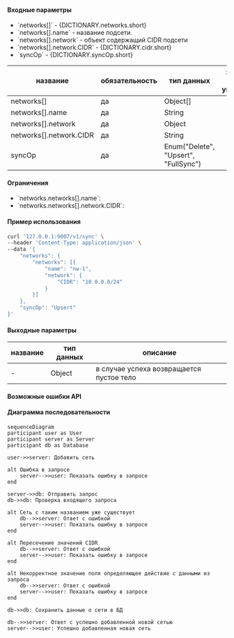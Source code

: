 
#### Входные параметры

<ul>
  <li>`networks[]` - {DICTIONARY.networks.short}</li>
  <li>`networks[].name` - название подсети.</li>
  <li>`networks[].network` - объект содержащий CIDR подсети</li>
  <li>`networks[].network.CIDR` - {DICTIONARY.cidr.short}</li>
  <li>`syncOp` - {DICTIONARY.syncOp.short}</li>
</ul>

<div className="scrollable-x">
  <table>
    <thead>
      <tr>
        <th>название</th>
        <th>обязательность</th>
        <th>тип данных</th>
        <th>значение по умолчанию</th>
      </tr>
    </thead>
    <tbody>
      <tr>
        <td>networks[]</td>
        <td>да</td>
        <td>Object[]</td>
        <td></td>
      </tr>
      <tr>
        <td>networks[].name</td>
        <td>да</td>
        <td>String</td>
        <td></td>
      </tr>
      <tr>
        <td>networks[].network</td>
        <td>да</td>
        <td>Object</td>
        <td></td>
      </tr>
      <tr>
        <td>networks[].network.CIDR</td>
        <td>да</td>
        <td>String</td>
        <td></td>
      </tr>
      <tr>
        <td>syncOp</td>
        <td>да</td>
        <td>Enum("Delete", "Upsert", "FullSync")</td>
        <td></td>
      </tr>
    </tbody>
  </table>
</div>

<h4 className="custom-heading">Ограничения</h4>

<ul>
  <li>
    `networks.networks[].name`:
    <Restrictions data={RESTRICTIONS.name} />
  </li>
  <li>
    `networks.networks[].network.CIDR`:
    <Restrictions data={RESTRICTIONS.cidr} />
  </li>
</ul>

<h4 className="custom-heading">Пример использования</h4>

```bash
curl '127.0.0.1:9007/v1/sync' \
--header 'Content-Type: application/json' \
--data '{
    "networks": {
        "networks": [{
            "name": "nw-1",
            "network": {
                "CIDR": "10.0.0.0/24"
            }
        }]
    },
    "syncOp": "Upsert"
}'
```

<h4 className="custom-heading">Выходные параметры</h4>

<div className="scrollable-x">
  <table>
    <thead>
      <tr>
        <th>название</th>
        <th>тип данных</th>
        <th>описание</th>
      </tr>
    </thead>
    <tbody>
      <tr>
        <td>-</td>
        <td>Object</td>
        <td>в случае успеха возвращается пустое тело</td>
      </tr>
    </tbody>
  </table>
</div>

<h4 className="custom-heading">Возможные ошибки API</h4>

<Codes data = {RESPOND_CODES.invalid_argument} />
<Codes data = {RESPOND_CODES.not_found} />

<h4 className="custom-heading">Диаграмма последовательности</h4>

<FancyboxDiagram>

```mermaid
sequenceDiagram
participant user as User
participant server as Server
participant db as Database

user->>server: Добавить сеть

alt Ошибка в запросе
    server-->>user: Показать ошибку в запросе
end

server->>db: Отправить запрос
db->>db: Проверка входящего запроса

alt Сеть с таким названием уже существует
    db-->>server: Ответ с ошибкой
    server-->>user: Показать ошибку в запросе
end

alt Пересечение значений CIDR
    db-->>server: Ответ с ошибкой
    server-->>user: Показать ошибку в запросе
end

alt Некорректное значение поля определяющее действие с данными из запроса
    db-->>server: Ответ с ошибкой
    server-->>user: Показать ошибку в запросе
end

db->>db: Сохранить данные о сети в БД

db-->>server: Ответ с успешно добавленной новой сетью
server-->>user: Успешно добавленная новая сеть
```

</FancyboxDiagram>
